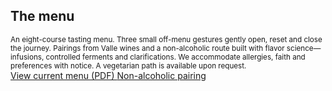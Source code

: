 
<section id="menu" className="main-section snap-center w-[min(1000px,92vw)] mx-auto py-16 md:py-24">
  <Reveal preset="up"><h2 className="text-2xl md:text-4xl font-semibold">The menu</h2></Reveal>

  <Sub id="estructura_menu" minH={200}>
    An eight-course tasting menu. Three small off-menu gestures gently open, reset and close the journey.
  </Sub>

  <Sub id="maridaje" preset="left" minH={200}>
    Pairings from Valle wines and a non-alcoholic route built with flavor science—infusions, controlled ferments and clarifications.
  </Sub>

  <Sub id="preferencias" preset="fade" minH={200}>
    We accommodate allergies, faith and preferences with notice. A vegetarian path is available upon request.
  </Sub>

  <div className="mt-6 flex flex-wrap gap-3">
    <a href="/pdfs/menu.pdf" target="_blank" rel="noopener noreferrer"
       className="px-5 py-3 rounded-xl border border-black/15 hover:bg-black hover:text-white transition">
      View current menu (PDF)
    </a>
    <a href="/en/journal"
       className="px-5 py-3 rounded-xl border border-black/15 hover:bg-black hover:text-white transition">
      Non-alcoholic pairing
    </a>
  </div>
</section>

<ParallaxImage src="/images/farm/table.jpg" alt="Table & pairing" heightVh={60} speed={0.33} />
